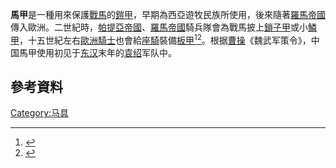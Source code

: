 '''馬甲'''是一種用來保護[[戰馬|戰馬]]的[[鎧甲|鎧甲]]，早期為西亞遊牧民族所使用，後來隨著[[羅馬帝國|羅馬帝國]]傳入歐洲。二世紀時，[[帕提亞帝國|帕提亞帝國]]、[[羅馬帝國|羅馬帝國]]騎兵隊會為戰馬披上[[鎖子甲|鎖子甲]]或小[[鱗甲|鱗甲]]，十五世紀左右[[歐洲|歐洲]][[騎士|騎士]]也會給[[座騎|座騎]]裝備[[板甲|板甲]]<ref>{{cite book|author= 本村凌二   |title=《馬的世界史》 |year=2004 |publisher=玉山社 |location=台灣 |isbn=9867819934 |date=2004-08-01 |accessdate=2019-02-12 }}</ref><ref>{{Cite book|title=當代運動與藝術潮流賽馬的訓練與技術指導|last=曹鳳珠編著|first=|publisher=長春：吉林出版集團有限責任公司|year=2015.01|isbn=978-7 -5534-6767-2|location=|pages=59}}</ref>。根据[[曹操|曹操]]《魏武军策令》，中国馬甲使用初见于[[东汉|东汉]]末年的[[袁绍|袁绍]]军队中。



==參考資料==
{{reflist}}
{{马具}}
{{小作品}}


[[Category:马具|Category:马具]]